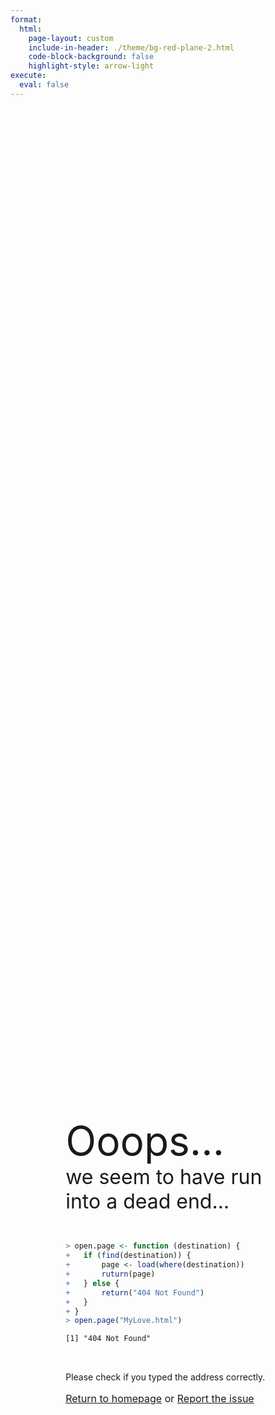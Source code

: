 ```yaml
---
format: 
  html:
    page-layout: custom
    include-in-header: ./theme/bg-red-plane-2.html
    code-block-background: false
    highlight-style: arrow-light
execute: 
  eval: false
---
```

<style>
    .sourceCode {
    background-color: transparent !important;
    border: none !important;
    }
</style>

<div style="
  height: 93vh;
  width: 100%;
  background-size: cover;
  background-position: center;
  background-repeat: no-repeat;
  display: flex;
  flex-direction: column;
  justify-content: center;
">
<!-- <div> -->
  <div style="
    flex: 1;
    display: flex;
    justify-content: center;
    align-items: center;
  ">
  
  <div style="
  width: 65%; 
  display: flex;
  justify-content: space-between;
  ">
  
<!-- Left part -->
<div style="width: 100%;">
  <span style="font-size:4rem; ">Ooops...</span><br>
  <span style="font-size:2rem">we seem to have run into a dead end...</span>

  <br>

```r
> open.page <- function (destination) {
+   if (find(destination)) {
+       page <- load(where(destination))
+       ruturn(page)
+   } else {
+       return("404 Not Found")
+   }
+ }
> open.page("MyLove.html")
```

```txt
[1] "404 Not Found"
```

<br>

  <p>Please check if you typed the address correctly.</p>
  <p style="font-size: 1rem"><a href="https://github.com/zzzhehao/zzzhehao.github.io">Return to homepage</a> or <a href="https://github.com/zzzhehao/zzzhehao.github.io/issues">Report the issue</a></p>

</div>
    
  <!-- Right part  -->
  <!-- <div style="width: 40%;"> -->
  
<!-- Right part text -->
<!-- To enable this column set left width to 60% -->

  <!-- </div> --> 
  
</div>
</div>
  
  <!-- footer -->
  <!-- <footer style="
    padding: 10px 20px 10px 0;
    text-align: right;
    font-family: 'Arial';
    color: #F2E6DF;
    width: 100%;
    font-size: 0.7rem;
  ">
    <p style="margin: 0;">© 2024 Zhehao Hu. Source code available at <a href="https://github.com/zzzhehao/zzzhehao.github.io"><span style="text-decoration: underline;">github.com</span></a>.</p>
  </footer> -->
</div>